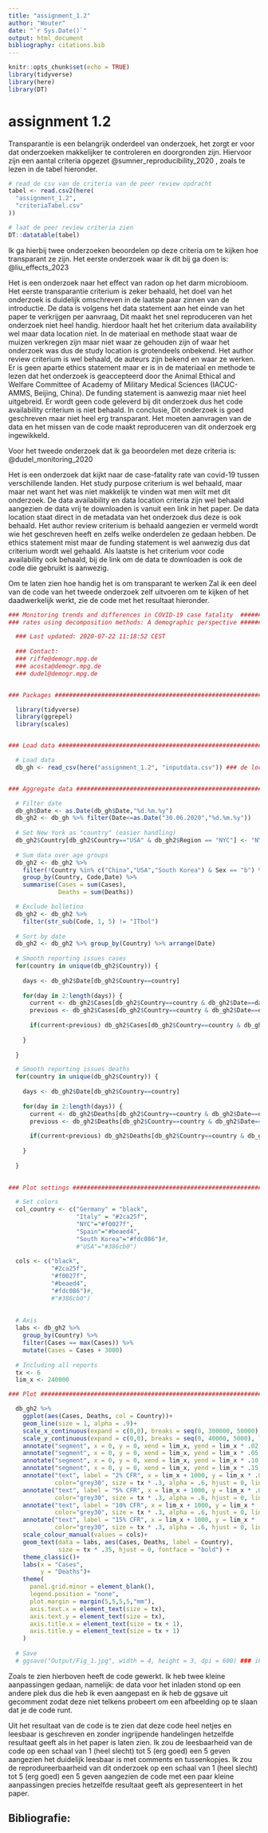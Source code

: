 ```yaml
---
title: "assignment_1.2"
author: "Wouter"
date: "`r Sys.Date()`"
output: html_document
bibliography: citations.bib
---
```


```r
knitr::opts_chunk$set(echo = TRUE)
library(tidyverse)
library(here)
library(DT)
```

# assignment 1.2

Transparantie is een belangrijk onderdeel van onderzoek, het zorgt er voor dat onderzoeken makkelijker te controleren en doorgronden zijn. Hiervoor zijn een aantal criteria opgezet @sumner_reproducibility_2020 , zoals te lezen in de tabel hieronder.  

```r
# read de csv van de criteria van de peer review opdracht
tabel <- read.csv2(here(
  "assignment_1.2",
  "criteriaTabel.csv"
))

# laat de peer review criteria zien
DT::datatable(tabel)
```

Ik ga hierbij twee onderzoeken beoordelen op deze criteria om te kijken hoe transparant ze zijn. Het eerste onderzoek waar ik dit bij ga doen is: @liu_effects_2023

Het is een onderzoek naar het effect van radon op het darm microbioom. Het eerste transparantie criterium is zeker behaald, het doel van het onderzoek is duidelijk omschreven in de laatste paar zinnen van de introductie. De data is volgens het data statement aan het einde van het paper te verkrijgen per aanvraag, Dit maakt het snel reproduceren van het onderzoek niet heel handig. hierdoor haalt het het criterium data availability wel maar data location niet. In de materiaal en methode staat waar de muizen verkregen zijn maar niet waar ze gehouden zijn of waar het onderzoek was dus de study location is grotendeels onbekend. Het author review criterium is wel behaald, de auteurs zijn bekend en waar ze werken. Er is geen aparte ethics statement maar er is in de materiaal en methode te lezen dat het onderzoek is geaccepteerd door the Animal Ethical and Welfare Committee of Academy of Military Medical Sciences (IACUC-AMMS, Beijing, China). De funding statement is aanwezig maar niet heel uitgebreid. Er wordt geen code geleverd bij dit onderzoek dus het code availability criterium is niet behaald. In conclusie, Dit onderzoek is goed geschreven maar niet heel erg transparant. Het moeten aanvragen van de data en het missen van de code maakt reproduceren van dit onderzoek erg ingewikkeld. 

Voor het tweede onderzoek dat ik ga beoordelen met deze criteria is: @dudel_monitoring_2020

Het is een onderzoek dat kijkt naar de case-fatality rate van covid-19 tussen verschillende landen. Het study purpose criterium is wel behaald, maar maar net want het was niet makkelijk te vinden wat men wilt met dit onderzoek. De data availability en data location criteria zijn wel behaald aangezien de data vrij te downloaden is vanuit een link in het paper. De data location staat direct in de metadata van het onderzoek dus deze is ook behaald. Het author review criterium is behaald aangezien er vermeld wordt wie het geschreven heeft en zelfs welke onderdelen ze gedaan hebben. De ethics statement mist maar de funding statement is wel aanwezig dus dat criterium wordt wel gehaald. Als laatste is het criterium voor code availability ook behaald, bij de link om de data te downloaden is ook de code die gebruikt is aanwezig. 

Om te laten zien hoe handig het is om transparant te werken Zal ik een deel van de code van het tweede onderzoek zelf uitvoeren om te kijken of het daadwerkelijk werkt, zie de code met het resultaat hieronder. 


```r
### Monitoring trends and differences in COVID-19 case fatality  ##############
### rates using decomposition methods: A demographic perspective ##############

  ### Last updated: 2020-07-22 11:18:52 CEST
  
  ### Contact:
  ### riffe@demogr.mpg.de
  ### acosta@demogr.mpg.de
  ### dudel@demogr.mpg.de


### Packages ##################################################################

  library(tidyverse)
  library(ggrepel)
  library(scales)


### Load data #################################################################

  # Load data
  db_gh <- read_csv(here("assignment_1.2", "inputdata.csv")) ### de locatie voor het inlezen van de code moest veranderd worden


### Aggregate data ############################################################

  # Filter date
  db_gh$Date <- as.Date(db_gh$Date,"%d.%m.%y")
  db_gh2 <- db_gh %>% filter(Date<=as.Date("30.06.2020","%d.%m.%y"))
  
  # Set New York as "country" (easier handling)
  db_gh2$Country[db_gh2$Country=="USA" & db_gh2$Region == "NYC"] <- "NYC"
  
  # Sum data over age groups
  db_gh2 <- db_gh2 %>% 
    filter(!Country %in% c("China","USA","South Korea") & Sex == "b") %>% 
    group_by(Country, Code,Date) %>% 
    summarise(Cases = sum(Cases),
              Deaths = sum(Deaths))

  # Exclude bolletino 
  db_gh2 <- db_gh2 %>%
    filter(str_sub(Code, 1, 5) != "ITbol")
  
  # Sort by date
  db_gh2 <- db_gh2 %>% group_by(Country) %>% arrange(Date)
  
  # Smooth reporting issues cases
  for(country in unique(db_gh2$Country)) {
    
    days <- db_gh2$Date[db_gh2$Country==country]
    
    for(day in 2:length(days)) {
      current <- db_gh2$Cases[db_gh2$Country==country & db_gh2$Date==days[day]]
      previous <- db_gh2$Cases[db_gh2$Country==country & db_gh2$Date==days[day-1]]
      
      if(current<previous) db_gh2$Cases[db_gh2$Country==country & db_gh2$Date==days[day]] <- previous
      
    }
    
  }

  # Smooth reporting issues deaths
  for(country in unique(db_gh2$Country)) {
    
    days <- db_gh2$Date[db_gh2$Country==country]
    
    for(day in 2:length(days)) {
      current <- db_gh2$Deaths[db_gh2$Country==country & db_gh2$Date==days[day]]
      previous <- db_gh2$Deaths[db_gh2$Country==country & db_gh2$Date==days[day-1]]
      
      if(current<previous) db_gh2$Deaths[db_gh2$Country==country & db_gh2$Date==days[day]] <- previous
      
    }
    
  }
  

### Plot settings #############################################################

  # Set colors
  col_country <- c("Germany" = "black",
                   "Italy" = "#2ca25f",
                   "NYC"="#f0027f",
                   "Spain"="#beaed4",
                   "South Korea"="#fdc086")#,
                   #"USA"="#386cb0")
  
  cols <- c("black",
            "#2ca25f",
            "#f0027f",
            "#beaed4",
            "#fdc086")#,
            #"#386cb0")
  
  
  # Axis
  labs <- db_gh2 %>%
    group_by(Country) %>% 
    filter(Cases == max(Cases)) %>% 
    mutate(Cases = Cases + 3000)
  
  # Including all reports
  tx <- 6
  lim_x <- 240000

### Plot ######################################################################

  db_gh2 %>% 
    ggplot(aes(Cases, Deaths, col = Country))+
    geom_line(size = 1, alpha = .9)+
    scale_x_continuous(expand = c(0,0), breaks = seq(0, 300000, 50000), limits = c(0, lim_x + 30000), labels = comma)+
    scale_y_continuous(expand = c(0,0), breaks = seq(0, 40000, 5000), limits = c(0, 40000), labels = comma)+
    annotate("segment", x = 0, y = 0, xend = lim_x, yend = lim_x * .02, colour = "grey40", size = .5, alpha = .3, linetype = 2)+
    annotate("segment", x = 0, y = 0, xend = lim_x, yend = lim_x * .05, colour = "grey40", size = .5, alpha = .3, linetype = 2)+
    annotate("segment", x = 0, y = 0, xend = lim_x, yend = lim_x * .10, colour = "grey40", size = .5, alpha = .3, linetype = 2)+
    annotate("segment", x = 0, y = 0, xend = lim_x, yend = lim_x * .15, colour = "grey40", size = .5, alpha = .3, linetype = 2)+
    annotate("text", label = "2% CFR", x = lim_x + 1000, y = lim_x * .02,
             color="grey30", size = tx * .3, alpha = .6, hjust = 0, lineheight = .8) +
    annotate("text", label = "5% CFR", x = lim_x + 1000, y = lim_x * .05,
             color="grey30", size = tx * .3, alpha = .6, hjust = 0, lineheight = .8) +
    annotate("text", label = "10% CFR", x = lim_x + 1000, y = lim_x * .10,
             color="grey30", size = tx * .3, alpha = .6, hjust = 0, lineheight = .8) +
    annotate("text", label = "15% CFR", x = lim_x + 1000, y = lim_x * .15,
             color="grey30", size = tx * .3, alpha = .6, hjust = 0, lineheight = .8) +
    scale_colour_manual(values = cols)+
    geom_text(data = labs, aes(Cases, Deaths, label = Country),
              size = tx * .35, hjust = 0, fontface = "bold") +
    theme_classic()+
    labs(x = "Cases", 
         y = "Deaths")+
    theme(
      panel.grid.minor = element_blank(),
      legend.position = "none",
      plot.margin = margin(5,5,5,5,"mm"),
      axis.text.x = element_text(size = tx),
      axis.text.y = element_text(size = tx),
      axis.title.x = element_text(size = tx + 1),
      axis.title.y = element_text(size = tx + 1)
    )
  
  # Save
  # ggsave("Output/Fig_1.jpg", width = 4, height = 3, dpi = 600) ### ik heb de ggsave gecomment zodat dit niet als aparte afbeelding opgeslagen wordt want dat is niet nodig voor dit voorbeeld. 

```

Zoals te zien hierboven heeft de code gewerkt. Ik heb twee kleine aanpassingen gedaan, namelijk: de data voor het inladen stond op een andere plek dus die heb ik even aangepast en ik heb de ggsave uit gecomment zodat deze niet telkens probeert om een afbeelding op te slaan dat je de code runt. 

Uit het resultaat van de code is te zien dat deze code heel netjes en leesbaar is geschreven en zonder ingrijpende handelingen hetzelfde resultaat geeft als in het paper is laten zien. Ik zou de leesbaarheid van de code op een schaal van 1 (heel slecht) tot 5 (erg goed) een 5 geven aangezien het duidelijk leesbaar is met comments en tussenkopjes. Ik zou de reprodureerbaarheid van dit onderzoek op een schaal van 1 (heel slecht) tot 5 (erg goed) een 5 geven aangezien de code met een paar kleine aanpassingen precies hetzelfde resultaat geeft als gepresenteert in het paper. 

## Bibliografie: 